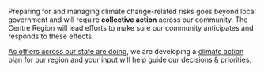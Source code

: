 Preparing for and managing climate change-related risks goes beyond local government
and will require **collective action** across our community.
The Centre Region will lead efforts to make sure our community anticipates
and responds to these effects.

[As others across our state are doing](https://www.dep.pa.gov/Citizens/climate/Pages/Local-Climate-Action.aspx#:~:text=The%20DEP%20Energy%20Programs%20Office,participating%20in%20LCAP%202020%2D2021.),
we are developing a [climate&nbsp;action plan](https://www.crcog.net/climate_actions)
for our region and your input will help guide our decisions & priorities.
